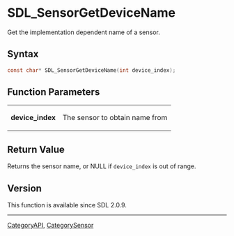 = SDL_SensorGetDeviceName =

Get the implementation dependent name of a sensor.

== Syntax ==

<syntaxhighlight lang='c'>
const char* SDL_SensorGetDeviceName(int device_index);
</syntaxhighlight>

== Function Parameters ==

{|
|'''device_index'''
|The sensor to obtain name from
|}

== Return Value ==

Returns the sensor name, or NULL if <code>device_index</code> is out of
range.

== Version ==

This function is available since SDL 2.0.9.

----
[[CategoryAPI]], [[CategorySensor]]


